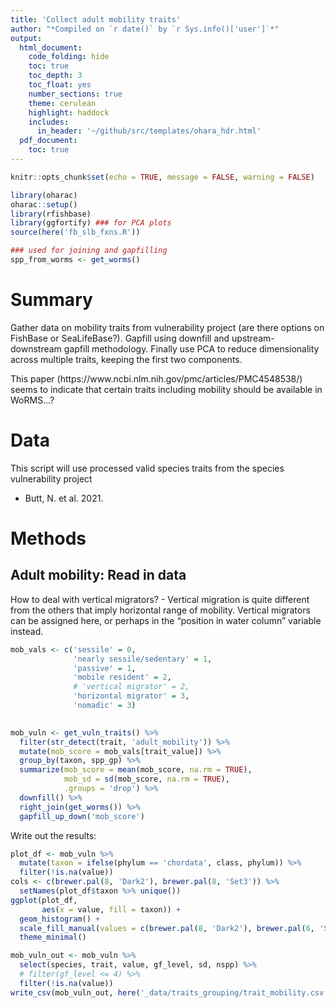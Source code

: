 ```yaml
---
title: 'Collect adult mobility traits'
author: "*Compiled on `r date()` by `r Sys.info()['user']`*"
output: 
  html_document:
    code_folding: hide
    toc: true
    toc_depth: 3
    toc_float: yes
    number_sections: true
    theme: cerulean
    highlight: haddock
    includes: 
      in_header: '~/github/src/templates/ohara_hdr.html'
  pdf_document:
    toc: true
---
```


``` r

knitr::opts_chunk$set(echo = TRUE, message = FALSE, warning = FALSE)

library(oharac)
oharac::setup()
library(rfishbase)
library(ggfortify) ### for PCA plots
source(here('fb_slb_fxns.R'))

### used for joining and gapfilling
spp_from_worms <- get_worms()

```

# Summary

Gather data on mobility traits from vulnerability project (are there options on FishBase or SeaLifeBase?).  Gapfill using downfill and upstream-downstream gapfill methodology.  Finally use PCA to reduce dimensionality across multiple traits, keeping the first two components.

This paper (https://www.ncbi.nlm.nih.gov/pmc/articles/PMC4548538/) seems to indicate that certain traits including mobility should be available in WoRMS...?

# Data

This script will use processed valid species traits from the species vulnerability project

* Butt, N. et al. 2021. 

# Methods

## Adult mobility: Read in data

How to deal with vertical migrators? - Vertical migration is quite different from the others that imply horizontal range of mobility.  Vertical migrators can be assigned here, or perhaps in the "position in water column" variable instead.

```r
mob_vals <- c('sessile' = 0,
              'nearly sessile/sedentary' = 1,
              'passive' = 1,
              'mobile resident' = 2,
              # 'vertical migrator' = 2,
              'horizontal migrator' = 3,
              'nomadic' = 3)
              

mob_vuln <- get_vuln_traits() %>%
  filter(str_detect(trait, 'adult_mobility')) %>%
  mutate(mob_score = mob_vals[trait_value]) %>%
  group_by(taxon, spp_gp) %>%
  summarize(mob_score = mean(mob_score, na.rm = TRUE), 
            mob_sd = sd(mob_score, na.rm = TRUE),
            .groups = 'drop') %>%
  downfill() %>%
  right_join(get_worms()) %>%
  gapfill_up_down('mob_score')

```


Write out the results:
```r
plot_df <- mob_vuln %>%
  mutate(taxon = ifelse(phylum == 'chordata', class, phylum)) %>%
  filter(!is.na(value))
cols <- c(brewer.pal(8, 'Dark2'), brewer.pal(8, 'Set3')) %>%
  setNames(plot_df$taxon %>% unique())
ggplot(plot_df, 
       aes(x = value, fill = taxon)) +
  geom_histogram() +
  scale_fill_manual(values = c(brewer.pal(8, 'Dark2'), brewer.pal(6, 'Set3'))) +
  theme_minimal()

mob_vuln_out <- mob_vuln %>%
  select(species, trait, value, gf_level, sd, nspp) %>%
  # filter(gf_level <= 4) %>%
  filter(!is.na(value))
write_csv(mob_vuln_out, here('_data/traits_grouping/trait_mobility.csv'))
```


